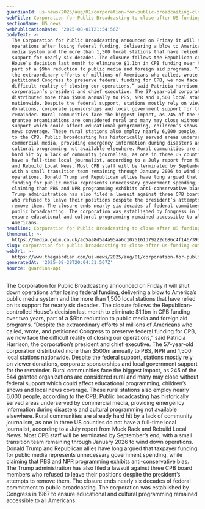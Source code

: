 ```yaml
---
guardianId: us-news/2025/aug/01/corporation-for-public-broadcasting-closure
webTitle: Corporation for Public Broadcasting to close after US funding cut
sectionName: US news
webPublicationDate: '2025-08-01T21:54:56Z'
bodyText: >-
  The Corporation for Public Broadcasting announced on Friday it will shut down
  operations after losing federal funding, delivering a blow to America’s public
  media system and the more than 1,500 local stations that have relied on its
  support for nearly six decades. The closure follows the Republican-controlled
  House’s decision last month to eliminate $1.1bn in CPB funding over two years,
  part of a $9bn reduction to public media and foreign aid programs. “Despite
  the extraordinary efforts of millions of Americans who called, wrote, and
  petitioned Congress to preserve federal funding for CPB, we now face the
  difficult reality of closing our operations,” said Patricia Harrison, the
  corporation’s president and chief executive. The 57-year-old corporation
  distributed more than $500m annually to PBS, NPR and 1,500 local stations
  nationwide. Despite the federal support, stations mostly rely on viewer
  donations, corporate sponsorships and local government support for the
  remainder. Rural communities face the biggest impact, as 245 of the 544
  grantee organizations are considered rural and many may close without federal
  support which could affect educational programming, children’s shows and local
  news coverage. These rural stations also employ nearly 6,000 people, according
  to the CPB. Public broadcasting has historically served areas underserved by
  commercial media, providing emergency information during disasters and
  cultural programming not available elsewhere. Rural communities are already
  hard hit by a lack of community journalism, as one in three US counties do not
  have a full-time local journalist, according to a July report from Muck Rack
  and Rebuild Local News. Most CPB staff will be terminated by September’s end,
  with a small transition team remaining through January 2026 to wind down
  operations. Donald Trump and Republican allies have long argued that taxpayer
  funding for public media represents unnecessary government spending, while
  claiming that PBS and NPR programming exhibits anti-conservative bias. The
  Trump administration has also filed a lawsuit against three CPB board members
  who refused to leave their positions despite the president’s attempts to
  remove them. The closure ends nearly six decades of federal commitment to
  public broadcasting. The corporation was established by Congress in 1967 to
  ensure educational and cultural programming remained accessible to all
  Americans.
headline: Corporation for Public Broadcasting to close after US funding cut
thumbnail: >-
  https://media.guim.co.uk/ac5aa8d5a4a95aa6c1075161d79222c686c4f146/393_0_3930_3144/500.jpg
slug: corporation-for-public-broadcasting-to-close-after-us-funding-cut
webUrl: >-
  https://www.theguardian.com/us-news/2025/aug/01/corporation-for-public-broadcasting-closure
generatedAt: '2025-08-28T20:04:31.567Z'
source: guardian-api
---
```

The Corporation for Public Broadcasting announced on Friday it will shut down operations after losing federal funding, delivering a blow to America’s public media system and the more than 1,500 local stations that have relied on its support for nearly six decades. The closure follows the Republican-controlled House’s decision last month to eliminate $1.1bn in CPB funding over two years, part of a $9bn reduction to public media and foreign aid programs. “Despite the extraordinary efforts of millions of Americans who called, wrote, and petitioned Congress to preserve federal funding for CPB, we now face the difficult reality of closing our operations,” said Patricia Harrison, the corporation’s president and chief executive. The 57-year-old corporation distributed more than $500m annually to PBS, NPR and 1,500 local stations nationwide. Despite the federal support, stations mostly rely on viewer donations, corporate sponsorships and local government support for the remainder. Rural communities face the biggest impact, as 245 of the 544 grantee organizations are considered rural and many may close without federal support which could affect educational programming, children’s shows and local news coverage. These rural stations also employ nearly 6,000 people, according to the CPB. Public broadcasting has historically served areas underserved by commercial media, providing emergency information during disasters and cultural programming not available elsewhere. Rural communities are already hard hit by a lack of community journalism, as one in three US counties do not have a full-time local journalist, according to a July report from Muck Rack and Rebuild Local News. Most CPB staff will be terminated by September’s end, with a small transition team remaining through January 2026 to wind down operations. Donald Trump and Republican allies have long argued that taxpayer funding for public media represents unnecessary government spending, while claiming that PBS and NPR programming exhibits anti-conservative bias. The Trump administration has also filed a lawsuit against three CPB board members who refused to leave their positions despite the president’s attempts to remove them. The closure ends nearly six decades of federal commitment to public broadcasting. The corporation was established by Congress in 1967 to ensure educational and cultural programming remained accessible to all Americans.
